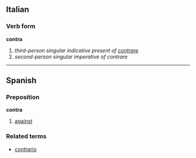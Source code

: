 ==Italian==
===Verb form===
'''contra'''

# ''third-person singular indicative present of [[contrare]]''
# ''second-person singular imperative of contrare''

----

==Spanish==
===Preposition===
'''contra'''

# [[against]]

===Related terms===
*[[contrario]]